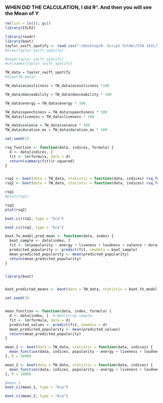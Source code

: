### WHEN DID THE CALCULATION, I did R^. And then you will see the Mean of Y

```r
rm(list = ls()); gc()
library(ISLR2)

library(readr)
library(boot)
taylor_swift_spotify <- read_csv("~/Desktop/R- Script Folder/STA 141C/taylor_swift_spotify.csv")
#View(taylor_swift_spotify)
```
```r
#head(taylor_swift_spotify)
#colnames(taylor_swift_spotify)

```
```r
TW_data = taylor_swift_spotify
#View(TW_data)

TW_data$acousticness = TW_data$acousticness *100

TW_data$danceability = TW_data$danceability * 100

TW_data$energy = TW_data$energy * 100

TW_data$speechiness = TW_data$speechiness * 100 
TW_data$liveness = TW_data$liveness * 100

TW_data$valence = TW_data$valence * 100 
TW_data$duration_ms = TW_data$duration_ms * 100
```







```r
set.seed(1)

rsq_function <- function(data, indices, formula) {
  d <- data[indices, ]
  fit <- lm(formula, data = d)
  return(summary(fit)$r.squared)
}


rsq1 <- boot(data = TW_data, statistic = function(data, indices) rsq_function(data, indices, popularity ~ energy + liveness + loudness + valence), R = 1000)
rsq2 <- boot(data = TW_data, statistic = function(data, indices) rsq_function(data, indices, popularity ~ energy + liveness + loudness + valence + duration_ms), R = 1000)

```

```r
rsq1
#plot(rsq1)
```

```r
rsq2
plot(rsq2)
```
```r
boot.ci(rsq1, type = "bca") 
```

```r
boot.ci(rsq2, type = "bca") 
```

```r
boot.fn_model_pred_mean <- function(data, index) {
  boot_sample <- data[index, ]  
  fit <- lm(popularity ~ energy + liveness + loudness + valence + duration_ms, data = boot_sample)
  predicted_popularity <- predict(fit, newdata = boot_sample)
  mean_predicted_popularity <- mean(predicted_popularity)  
  return(mean_predicted_popularity) 
}


library(boot)


boot_predicted_means <- boot(data = TW_data, statistic = boot.fn_model_pred_mean, R = 1000)

```

```r

set.seed(3)


mean_function <- function(data, index, formula) {
  d <- data[index, ]  # Bootstrap sample
  fit <- lm(formula, data = d)
  predicted_values <- predict(fit, newdata = d)
  mean_predicted_popularity <- mean(predicted_values)
  return(mean_predicted_popularity)
}

mean_1 <- boot(data = TW_data, statistic = function(data, indices) {
  mean_function(data, indices, popularity ~ energy + liveness + loudness + valence)
}, R = 1000)

mean_2 <- boot(data = TW_data, statistic = function(data, indices) {
  mean_function(data, indices, popularity ~ energy + liveness + loudness + valence + duration_ms)
}, R = 1000)

```
```r
#mean_1
boot.ci(mean_1, type = "bca")

```


```r
boot.ci(mean_2, type = "bca")

```


